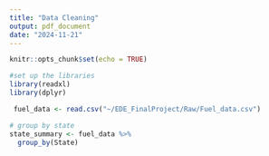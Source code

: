 ```yaml
---
title: "Data Cleaning"
output: pdf_document
date: "2024-11-21"
---
```


```r
knitr::opts_chunk$set(echo = TRUE)

#set up the libraries
library(readxl)
library(dplyr)

```


```r
 fuel_data <- read.csv("~/EDE_FinalProject/Raw/Fuel_data.csv")

# group by state
state_summary <- fuel_data %>%
  group_by(State) 

```

